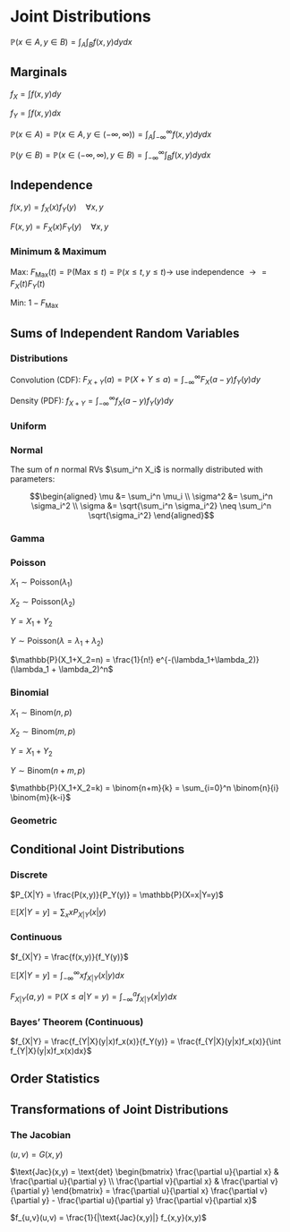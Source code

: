 # Joint Distributions

$\mathbb{P}(x \in A, y \in B) = \int_A \int_B f(x,y) dy dx$

## Marginals

$f_X = \int f(x,y) dy$

$f_Y = \int f(x,y) dx$

$\mathbb{P}(x \in A) = \mathbb{P}(x \in A, y \in (-\infty, \infty)) = \int_A \int_{-\infty}^{\infty} f(x,y) dy dx$

$\mathbb{P}(y \in B) = \mathbb{P}(x \in (-\infty, \infty), y \in B) = \int_{-\infty}^{\infty} \int_B  f(x,y) dy dx$

## Independence

$f(x,y)=f_X(x)f_Y(y) \quad \forall x,y$

$F(x,y)=F_X(x)F_Y(y) \quad \forall x,y$

### Minimum & Maximum

Max: $F_{\text{Max}}(t)=\mathbb{P}(\text{Max} \leq t) = \mathbb{P}(x \leq t, y \leq t) \rightarrow$ use independence $\rightarrow = F_X(t)F_Y(t)$

Min: $1-F_{\text{Max}}$

## Sums of Independent Random Variables

### Distributions

Convolution (CDF): $F_{X+Y}(a) = \mathbb{P}(X+Y \leq a) = \int_{-\infty}^\infty F_X (a-y) f_Y (y) dy$

Density (PDF): $f_{X+Y} = \int_{-\infty}^\infty f_X (a-y) f_Y (y) dy$

### Uniform

### Normal

The sum of $n$ normal RVs $\sum_i^n X_i$ is normally distributed with parameters:

$$\begin{aligned}
\mu &= \sum_i^n \mu_i \\
\sigma^2 &= \sum_i^n \sigma_i^2 \\
\sigma &= \sqrt{\sum_i^n \sigma_i^2} \neq \sum_i^n \sqrt{\sigma_i^2} 
\end{aligned}$$

### Gamma

### Poisson

$X_1\sim\text{Poisson}(\lambda_1)$

$X_2\sim\text{Poisson}(\lambda_2)$

$Y = X_1+Y_2$

$Y\sim\text{Poisson}(\lambda= \lambda_1 + \lambda_2)$

$\mathbb{P}(X_1+X_2=n) = \frac{1}{n!} e^{-(\lambda_1+\lambda_2)} (\lambda_1 + \lambda_2)^n$

### Binomial 

$X_1\sim\text{Binom}(n,p)$

$X_2\sim\text{Binom}(m,p)$

$Y = X_1+Y_2$

$Y\sim\text{Binom}(n+m,p)$

$\mathbb{P}(X_1+X_2=k) = \binom{n+m}{k} = \sum_{i=0}^n \binom{n}{i} \binom{m}{k-i}$

### Geometric

## Conditional Joint Distributions

### Discrete

$P_{X|Y} = \frac{P(x,y)}{P_Y(y)} = \mathbb{P}(X=x|Y=y)$

$\mathbb{E}[X|Y=y] = \displaystyle\sum_x x P_{X|Y}(x|y)$

### Continuous

$f_{X|Y} = \frac{f(x,y)}{f_Y(y)}$

$\mathbb{E}[X|Y=y] = \displaystyle\int_{-\infty}^\infty x f_{X|Y} (x|y) dx$

$F_{X|Y}(a,y) = \mathbb{P}(X \leq a | Y=y) = \displaystyle\int_{-\infty}^a f_{X|Y}(x|y) dx$

### Bayes' Theorem (Continuous)

$f_{X|Y} = \frac{f_{Y|X}(y|x)f_x(x)}{f_Y(y)} = \frac{f_{Y|X}(y|x)f_x(x)}{\int f_{Y|X}(y|x)f_x(x)dx}$

## Order Statistics

## Transformations of Joint Distributions

### The Jacobian

$(u,v) = G(x,y)$

$\text{Jac}(x,y) = \text{det} \begin{bmatrix} \frac{\partial u}{\partial x} & \frac{\partial u}{\partial y} \\ \frac{\partial v}{\partial x} & \frac{\partial v}{\partial y}  \end{bmatrix} = \frac{\partial u}{\partial x} \frac{\partial v}{\partial y} - \frac{\partial u}{\partial y} \frac{\partial v}{\partial x}$ 

$f_{u,v}(u,v) = \frac{1}{|\text{Jac}(x,y)|} f_{x,y}(x,y)$